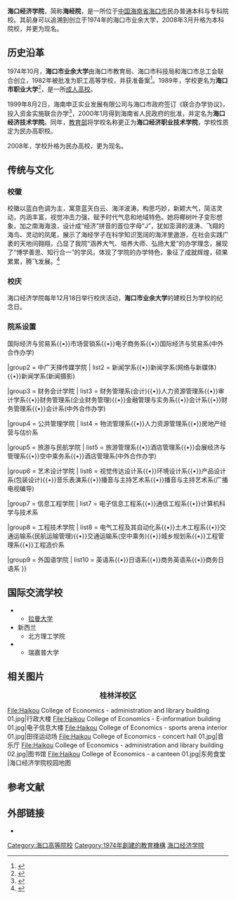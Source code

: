 {{coord|20.013899|N|110.365471|E|type:landmark|display=title}}
{{Infobox university
 |name              = <big>海口经济学院</big>
 |native_name       = Haikou University of Economics
 |image             =File:Haikou College of Economics - academic center 01.jpg
 |latin_name        =
 |established       = 1974年“海口市业余大学”创校<br />1989年更名“海口市职业大学”<br />2000年更名“海口经济职业技术学院”<br />2008年更名“海口经济学院”<ref>{{Cite web |url=http://www.hnszw.org.cn/data/news/2011/05/49177/ |title=海南省地方志办公室 |access-date=2015-03-25 |archive-url=https://web.archive.org/web/20150810232658/http://www.hnszw.org.cn/data/news/2011/05/49177/ |archive-date=2015-08-10 |dead-url=yes }}</ref>
 |anniversary       = 12月18日       
 |closed            =
 |type              = 民办普通高等学校
 |religious         =
 |endowment         =
 |rector            =
 |chancellor        =
 |chairman          =
 |president         = [[陈啸|陈啸]]
 |vice-president    = 
 |provost           =
 |principal         =
 |vice_chancellor   =
 |dean              =
 |director          =
 |head_label        = 
 |head              = 
 |faculty           = 约1400
 |staff             =
 |students          = 约22000
 |undergrad         = 
 |postgrad          = 
 |doctoral          = 
 |profess           =
 |alumni            =
 |budget            =
 |city              = [[海口市|海口市]]
 |state             =
 |province          = [[海南省|海南省]]
 |country           = {{CHN}}[[中华人民共和国|中华人民共和国]]
 |coor              =
 |location          = {{CHN}}[[海口市|海口市]]<br />桂林洋校区：[[美兰区|美兰区]][[桂林洋高校区|桂林洋高校区]](邮编：571127)
 |campus            = 桂林洋校区
 |free_label        = 
 |free              = 
 |area              = 约1800亩
 |former_names      = 
 |sports            =
 |colors            = <span style="background-color:#0f4e95;border:1px solid #CCC;color:#FFFFFF;padding:2px 20px">蓝</span>
 |nickname          = 
 |mascot            = 
 |fightsong         =
 |affiliations      = [[海口市教育局|海口市教育局]]<br />
 |website           = [http://gjjl.hkc.edu.cn/ gjjl.hkc.edu.cn] （[[英文|英文]]）
 |logo              =Haikou College of Economics.jpg
 |footnotes         =
}}{{Portal|大學|Education - Grad Hat.svg}}
'''海口经济学院'''，简称'''海经院'''，是一所位于[[中国|中国]][[海南省|海南省]][[海口市|海口市]]民办普通本科与专科院校。其前身可以追溯到创立于1974年的海口市业余大学，2008年3月升格为本科院校，并更为现名。

== 历史沿革 ==
1974年10月，'''海口市业余大学'''由海口市教育局、海口市科技局和海口市总工会联合创立，1982年被批准为职工高等学校，并获准备案<ref>{{cite book|author=曹成杰|title=长风破浪正当时 海口经济职业技术学院发展史|year=2005|publisher=海南出版社|location=海口|isbn=7-5443-1300-X}}</ref>。1989年，学校更名为'''海口市职业大学'''<ref>{{cite book|author=海口年鉴编纂委员会;海口年鉴社|title=海口年鉴·1997|year=1997|publisher=海南出版社|location=海口|isbn=7-80617-318-8|pages=114}}</ref>，是一所[[成人高校|成人高校]]。

1999年8月2日，海南申正实业发展有限公司与海口市政府签订《联合办学协议》，投入资金实施联合办学<ref>{{cite news|title=海口经济职业技术学院：特“学”特办打造一流院校|url=http://www.hinews.cn/news/system/2005/12/08/000078785.shtml|accessdate=2014-12-26|newspaper=海南日报|date=2005-12-08|archive-date=2014-12-26|archive-url=https://web.archive.org/web/20141226191426/http://www.hinews.cn/news/system/2005/12/08/000078785.shtml|dead-url=no}}</ref>，2000年1月得到海南省人民政府的批准，并定名为'''海口经济技术学院'''。同年，[[中华人民共和国教育部|教育部]]将学校名称更正为'''海口经济职业技术学院'''，学校性质定为民办高职校。

2008年，学校升格为民办高校，更为现名。

==传统与文化==

===校徽===

校徽以蓝白色调为主，寓意蓝天白云、海洋波涛。构思巧妙，新颖大气，简洁灵动，内涵丰富，视觉冲击力强，赋予时代气息和地域特色。她将椰树叶子变形想象，加之南海海浪，设计成“经济”拼音的首位字母“J”，犹如澎湃的波涛、飞翔的海鸟、灵动的凤尾，展示了海经学子在科学知识宽阔的海洋里遨游，在社会实践广袤的天地间翱翔，凸显了我院“涵养大气、培养大师、弘扬大爱”的办学理念，展现了“博学善思、知行合一”的学风，体现了学院的办学特色，象征了成就辉煌，硕果累累，腾飞发展。<ref>{{Cite web |url=http://www.hkc.edu.cn/show.aspx?iid=15238 |title=海经院使用新校徽 |access-date=2015-03-25 |archive-url=https://web.archive.org/web/20150402155416/http://www.hkc.edu.cn/show.aspx?iid=15238 |archive-date=2015-04-02 |dead-url=yes }}</ref>

===校庆===

海口经济学院每年12月18日举行校庆活动，'''海口市业余大学'''的建校日为学校的纪念日。

===院系设置===

{{Navbox
|name  = Navbox/doc
|title = '''海口经济学院'''院系专业设置
|state  = uncollapsed
|titlestyle = background:#0f4e95;color:#ffffff;

|group1 = 经济贸易学院
| list1 = 经济学系{{•}}国际经济与贸易系{{•}}市场营销系{{•}}电子商务系{{•}}国际经济与贸易系(中外合作办学)

|group2 = 中广天择传媒学院
| list2 = 新闻学系{{•}}新闻学系(网络与新媒体){{•}}新闻学系(新闻摄影)

|group3 = 财务会计学院
| list3 = 财务管理系(会计){{•}}人力资源管理系{{•}}审计学系{{•}}财务管理系(企业财务管理){{•}}金融管理与实务系{{•}}会计系{{•}}财务管理系{{•}}会计系(中外合作办学)

|group4 = 公共管理学院
| list4 = 物流管理系{{•}}人力资源管理系{{•}}房地产经营与估价系

|group5 = 旅游与民航学院
| list5 = 旅游管理系{{•}}酒店管理系{{•}}会展经济与管理系{{•}}空中乘务系{{•}}酒店管理系(中外合作办学)

|group6 = 艺术设计学院
| list6 = 视觉传达设计系{{•}}环境设计系{{•}}产品设计系(包装设计){{•}}音乐表演系{{•}}播音与主持艺术系{{•}}播音与主持艺术系(广播电视编导)

|group7 = 信息工程学院
| list7 = 电子信息工程系{{•}}通信工程系{{•}}计算机科学与技术系

|group8 = 工程技术学院
| list8 = 电气工程及其自动化系{{•}}土木工程系{{•}}交通运输系(民航运输管理){{•}}交通运输系(空中乘务){{•}}城乡规划系{{•}}工程管理系{{•}}工程造价系

|group9 = 外国语学院
| list10 = 英语系{{•}}日语系{{•}}商务英语系{{•}}商务日语系
}}

==国际交流学校==
* {{MYS}}
** [[拉曼大学|拉曼大学]]
* 新西兰
** 北方理工学院
* {{THA}}
** 瑞嘉普大学

== 相关图片 ==
<center><big>'''桂林洋校区'''</big></center>
<gallery class="center" caption="" widths="220px" heights="150px">
File:Haikou College of Economics - administration and library building 01.jpg|行政大楼
File:Haikou College of Economics - E-information building 01.jpg|电子信息大楼
File:Haikou College of Economics - sports arena interior 01.jpg|田径运动场
File:Haikou College of Economics - concert hall 01.jpg|音乐厅
File:Haikou College of Economics - administration and library building 02.jpg|图书馆
File:Haikou College of Economics - a canteen 01.jpg|东苑食堂
|海口经济学院校园地图
</gallery>

== 参考文献 ==
{{reflist}}

== 外部链接 ==
* {{Official website|gjjl.hkc.edu.cn}}
{{Commons category|Haikou College of Economics}}

{{模板:海口市}}
{{海南高等院校}}
{{民办大学}}
{{Hainan topics}}

[[Category:海口高等院校|Category:海口高等院校]]
[[Category:1974年創建的教育機構|Category:1974年創建的教育機構]]
[[Category:海口经济学院|]]
